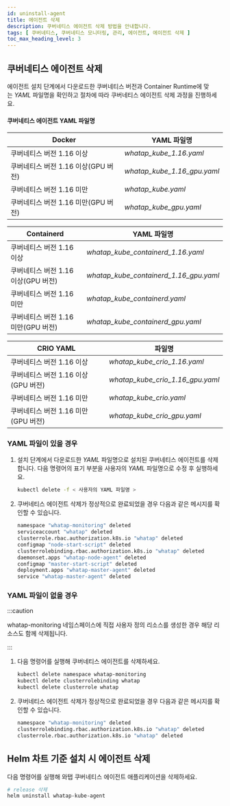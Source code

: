 ```yaml
---
id: uninstall-agent
title: 에이전트 삭제
description: 쿠버네티스 에이전트 삭제 방법을 안내합니다.
tags: [ 쿠버네티스, 쿠버네티스 모니터링, 관리, 에이전트, 에이전트 삭제 ]
toc_max_heading_level: 3
---
```


## 쿠버네티스 에이전트 삭제 

에이전트 설치 단계에서 다운로드한 쿠버네티스 버전과 Container Runtime에 맞는 *YAML* 파일명을 확인하고 절차에 따라 쿠버네티스 에이전트 삭제 과정을 진행하세요. 

#### 쿠버네티스 에이전트 YAML 파일명 

| Docker                              | YAML 파일명                 |
| ----------------------------------- | --------------------------- |
| 쿠버네티스 버전 1.16 이상           | *whatap_kube_1.16.yaml*     |
| 쿠버네티스 버전 1.16 이상(GPU 버전) | *whatap_kube_1.16_gpu.yaml* |
| 쿠버네티스 버전 1.16 미만           | *whatap_kube.yaml*          |
| 쿠버네티스 버전 1.16 미만(GPU 버전) | *whatap_kube_gpu.yaml*      |

| Containerd                          | YAML 파일명                            |
| ----------------------------------- | -------------------------------------- |
| 쿠버네티스 버전 1.16 이상           | *whatap_kube_containerd_1.16.yaml*     |
| 쿠버네티스 버전 1.16 이상(GPU 버전) | *whatap_kube_containerd_1.16_gpu.yaml* |
| 쿠버네티스 버전 1.16 미만           | *whatap_kube_containerd.yaml*          |
| 쿠버네티스 버전 1.16 미만(GPU 버전) | *whatap_kube_containerd_gpu.yaml*      |

| CRIO	YAML                           | 파일명                           |
| ----------------------------------- | -------------------------------- |
| 쿠버네티스 버전 1.16 이상           | *whatap_kube_crio_1.16.yaml*     |
| 쿠버네티스 버전 1.16 이상(GPU 버전) | *whatap_kube_crio_1.16_gpu.yaml* |
| 쿠버네티스 버전 1.16 미만           | *whatap_kube_crio.yaml*          |
| 쿠버네티스 버전 1.16 미만(GPU 버전) | *whatap_kube_crio_gpu.yaml*      |

### YAML 파일이 있을 경우

1. 설치 단계에서 다운로드한 *YAML* 파일명으로 설치된 쿠버네티스 에이전트를 삭제합니다. 다음 명령어의 표기 부분을 사용자의 *YAML* 파일명으로 수정 후 실행하세요. 

    ```bash 
    kubectl delete -f < 사용자의 YAML 파일명 >
    ```

1. 쿠버네티스 에이전트 삭제가 정상적으로 완료되었을 경우 다음과 같은 메시지를 확인할 수 있습니다. 

    ```bash 
    namespace "whatap-monitoring" deleted
    serviceaccount "whatap" deleted
    clusterrole.rbac.authorization.k8s.io "whatap" deleted
    configmap "node-start-script" deleted
    clusterrolebinding.rbac.authorization.k8s.io "whatap" deleted
    daemonset.apps "whatap-node-agent" deleted
    configmap "master-start-script" deleted
    deployment.apps "whatap-master-agent" deleted
    service "whatap-master-agent" deleted
    ```

### YAML 파일이 없을 경우

:::caution 

whatap-monitoring 네임스페이스에 직접 사용자 정의 리소스를 생성한 경우 해당 리소스도 함께 삭제됩니다. 

:::

1. 다음 명령어를 실행해 쿠버네티스 에이전트를 삭제하세요. 

    ```bash
    kubectl delete namespace whatap-monitoring
    kubectl delete clusterrolebinding whatap
    kubectl delete clusterrole whatap
    ```

1. 쿠버네티스 에이전트 삭제가 정상적으로 완료되었을 경우 다음과 같은 메시지를 확인할 수 있습니다.

    ```bash 
    namespace "whatap-monitoring" deleted
    clusterrolebinding.rbac.authorization.k8s.io "whatap" deleted
    clusterrole.rbac.authorization.k8s.io "whatap" deleted
    ```

## Helm 차트 기준 설치 시 에이전트 삭제

다음 명령어를 실행해 와탭 쿠버네티스 에이전트 애플리케이션을 삭제하세요. 

```bash
# release 삭제
helm uninstall whatap-kube-agent
```